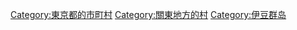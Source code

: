 {{Commonscat|Aogashima, Tokyo}}
{{Catmore}}

{{DEFAULTSORT:Aogashima}}
[[Category:東京都的市町村|Category:東京都的市町村]]
[[Category:關東地方的村|Category:關東地方的村]]
[[Category:伊豆群岛|Category:伊豆群岛]]